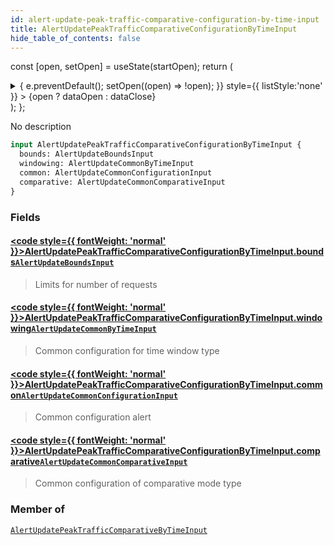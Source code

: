 ```yaml
---
id: alert-update-peak-traffic-comparative-configuration-by-time-input
title: AlertUpdatePeakTrafficComparativeConfigurationByTimeInput
hide_table_of_contents: false
---
```






const [open, setOpen] = useState(startOpen);
return (
<details {...(open ? { open: true } : {})} className="details" style={{ border:'none', boxShadow:'none', background:'var(--ifm-background-color)' }}>
<summary
onClick={(e) => {
e.preventDefault();
setOpen((open) => !open);
}}
style={{ listStyle:'none' }} >
{open ? dataOpen : dataClose}
</summary>
{open && children}
</details>
);
};

No description

```graphql
input AlertUpdatePeakTrafficComparativeConfigurationByTimeInput {
  bounds: AlertUpdateBoundsInput
  windowing: AlertUpdateCommonByTimeInput
  common: AlertUpdateCommonConfigurationInput
  comparative: AlertUpdateCommonComparativeInput
}
```

### Fields

#### [<code style={{ fontWeight: 'normal' }}>AlertUpdatePeakTrafficComparativeConfigurationByTimeInput.<b>bounds</b></code>](#)<Bullet />[`AlertUpdateBoundsInput`](/api/inputs/alert-update-bounds-input) <Badge class="badge badge--secondary" text="input"/>

> Limits for number of requests

#### [<code style={{ fontWeight: 'normal' }}>AlertUpdatePeakTrafficComparativeConfigurationByTimeInput.<b>windowing</b></code>](#)<Bullet />[`AlertUpdateCommonByTimeInput`](/api/inputs/alert-update-common-by-time-input) <Badge class="badge badge--secondary" text="input"/>

> Common configuration for time window type

#### [<code style={{ fontWeight: 'normal' }}>AlertUpdatePeakTrafficComparativeConfigurationByTimeInput.<b>common</b></code>](#)<Bullet />[`AlertUpdateCommonConfigurationInput`](/api/inputs/alert-update-common-configuration-input) <Badge class="badge badge--secondary" text="input"/>

> Common configuration alert

#### [<code style={{ fontWeight: 'normal' }}>AlertUpdatePeakTrafficComparativeConfigurationByTimeInput.<b>comparative</b></code>](#)<Bullet />[`AlertUpdateCommonComparativeInput`](/api/inputs/alert-update-common-comparative-input) <Badge class="badge badge--secondary" text="input"/>

> Common configuration of comparative mode type

### Member of

[`AlertUpdatePeakTrafficComparativeByTimeInput`](/api/inputs/alert-update-peak-traffic-comparative-by-time-input) <Badge class="badge badge--secondary" text="input"/>

